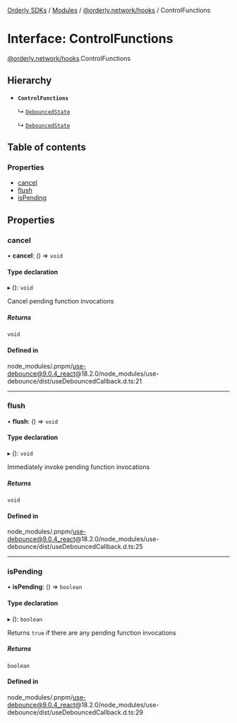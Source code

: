 [Orderly SDKs](/sdks/tech-doc/README) / [Modules](/sdks/tech-doc/modules) / [@orderly.network/hooks](/sdks/tech-doc/modules/orderly_network_hooks) / ControlFunctions

# Interface: ControlFunctions

[@orderly.network/hooks](/sdks/tech-doc/modules/orderly_network_hooks).ControlFunctions

## Hierarchy

- **`ControlFunctions`**

  ↳ [`DebouncedState`](/sdks/tech-doc/interfaces/orderly_network_hooks.DebouncedState)

  ↳ [`DebouncedState`](/sdks/tech-doc/interfaces/orderly_network_hooks.DebouncedState)

## Table of contents

### Properties

- [cancel](/sdks/tech-doc/interfaces/orderly_network_hooks.ControlFunctions#cancel)
- [flush](/sdks/tech-doc/interfaces/orderly_network_hooks.ControlFunctions#flush)
- [isPending](/sdks/tech-doc/interfaces/orderly_network_hooks.ControlFunctions#ispending)

## Properties

### cancel

• **cancel**: () => `void`

#### Type declaration

▸ (): `void`

Cancel pending function invocations

##### Returns

`void`

#### Defined in

node_modules/.pnpm/use-debounce@9.0.4_react@18.2.0/node_modules/use-debounce/dist/useDebouncedCallback.d.ts:21

___

### flush

• **flush**: () => `void`

#### Type declaration

▸ (): `void`

Immediately invoke pending function invocations

##### Returns

`void`

#### Defined in

node_modules/.pnpm/use-debounce@9.0.4_react@18.2.0/node_modules/use-debounce/dist/useDebouncedCallback.d.ts:25

___

### isPending

• **isPending**: () => `boolean`

#### Type declaration

▸ (): `boolean`

Returns `true` if there are any pending function invocations

##### Returns

`boolean`

#### Defined in

node_modules/.pnpm/use-debounce@9.0.4_react@18.2.0/node_modules/use-debounce/dist/useDebouncedCallback.d.ts:29
